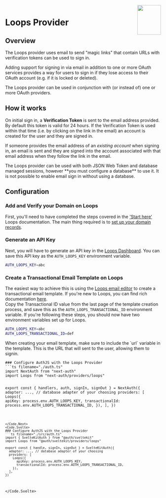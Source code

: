 
<img align="right" src="/img/providers/loops.svg" height="96" width="76" />

# Loops Provider

## Overview

The Loops provider uses email to send "magic links" that contain URLs with verification tokens can be used to sign in.

Adding support for signing in via email in addition to one or more OAuth services provides a way for users to sign in if they lose access to their OAuth account (e.g. if it is locked or deleted).

The Loops provider can be used in conjunction with (or instead of) one or more OAuth providers.

## How it works

On initial sign in, a **Verification Token** is sent to the email address provided. By default this token is valid for 24 hours. If the Verification Token is used within that time (i.e. by clicking on the link in the email) an account is created for the user and they are signed in.

If someone provides the email address of an _existing account_ when signing in, an email is sent and they are signed into the account associated with that email address when they follow the link in the email.

<Callout type="warning">
  The Loops provider can be used with both JSON Web Token and database managed
  sessions, however **you must configure a database** to use it. It is not
  possible to enable email sign in without using a database.
</Callout>

## Configuration

### Add and Verify your Domain on Loops

First, you'll need to have completed the steps covered in the ['Start here'](https://loops.so/docs/start-here) Loops documentation.
The main thing required is to [set up your domain records](https://loops.so/docs/start-here#1-set-up-your-domain-records).

### Generate an API Key

 Next, you will have to generate an API key in the [Loops Dashboard](https://loops.so/api-keys). You can save this API key as the `AUTH_LOOPS_KEY` environment variable.

```sh
AUTH_LOOPS_KEY=abc
```

### Create a Transactional Email Template on Loops

The easiest way to achieve this is using the [Loops email editor](https://loops.so/docs/creating-emails/editor) to create a transactional email template.
If you're new to Loops, you can find rich documentation [here](https://loops.so/docs/transactional/guide).
<br/>
Copy the Transactional ID value from the last page of the template creation process, and save this as the `AUTH_LOOPS_TRANSACTIONAL_ID` environment variable.
If you're following these steps, you should now have two environment variables set up for Loops.

```sh
AUTH_LOOPS_KEY=abc
AUTH_LOOPS_TRANSACTIONAL_ID=def
```

<Callout type="warning">
  When creating your email template, make sure to include the `url` variable in the template. This is the URL that will sent to the user, allowing them to signin.
</Callout>

<Code>
<Code.Next>
### Configure AuthJS with the Loops Provider
```ts filename="./auth.ts"
import NextAuth from "next-auth"
import Loops from "next-auth/providers/loops"

export const { handlers, auth, signIn, signOut } = NextAuth({
  adapter: ..., // database adapter of your choosing
  providers: [
    Loops({
      apiKey: process.env.AUTH_LOOPS_KEY,
      transactionalId: process.env.AUTH_LOOPS_TRANSACTIONAL_ID,
    }),
  ],
})
```

</Code.Next>
<Code.Svelte>
### Configure AuthJS with the Loops Provider
```ts filename="./src/auth.ts"
import { SvelteKitAuth } from "@auth/sveltekit"
import Loops from "@auth/sveltekit/providers/loops"

export const { handle, signIn, signOut } = SvelteKitAuth({
  adapter: ..., // database adapter of your choosing
  providers: [
    Loops({
      apiKey: process.env.AUTH_LOOPS_KEY,
      transactionalId: process.env.AUTH_LOOPS_TRANSACTIONAL_ID,
    }),
  ],
})
```

</Code.Svelte>
</Code>

